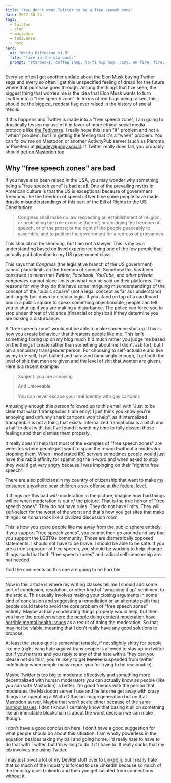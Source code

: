 ```yaml
---
title: "You don't want Twitter to be a free speech zone"
date: 2022-10-24
tags:
  - twitter
  - elon
  - mastodon
  - fediverse
  - noxp
hero:
  ai: "Waifu Diffusion v1.3"
  file: "fire-in-the-starbucks"
  prompt: "starbucks, coffee shop, lo-fi hip hop, cozy, on fire, fire, burning, fire everywhere, absurd res"
---
```


Every so often I get another update about the Elon Musk buying Twitter saga and
every so often I get this unspecified feeling of dread for the future where that
purchase goes through. Among the things that I've seen, the biggest thing that
worries me is the idea that Elon Musk wants to turn Twitter into a "free speech
zone". In terms of red flags being raised, this should be the biggest, reddest
flag ever raised in the history of social media.

If this happens and Twitter is made into a "free speech zone", I am going to
drastically lessen my use of it in favor of more ethical social media protocols
like [the Fediverse](https://fediverse.party/). I really hope this is an "if"
problem and not a "when" problem, but I'm getting the feeling that it's a "when"
problem. You can follow me on Mastodon or another ActivityPub server (such as
Pleroma or Pixelfed) at [@cadey@pony.social](https://pony.social/@cadey). If
Twitter really does fall, you probably should [get on Mastodon
too](https://instances.social/list).

## Why "free speech zones" are bad

If you have also been raised in the USA, you may wonder why something being a
"free speech zone" is bad at all. One of the prevailing myths in American
culture is that the US is exceptional because of government freedoms like the
freedom of speech. Over time some people have made drastic misunderstandings of
this part of the Bill of Rights to the US Constitution:

> Congress shall make no law respecting an establishment of religion, or
> prohibiting the free exercise thereof; or abridging the freedom of speech, or
> of the press; or the right of the people peaceably to assemble, and to
> petition the government for a redress of grievances.

<XeblogConv name="Cadey" mood="coffee">
  This should not be shocking, but I am not a lawyer. This is my own
  understanding based on lived experience being one of the few people that
  actually paid attention to my US government class.
</XeblogConv>

This says that _Congress_ (the legislative branch of the US government) cannot
place limits on the freedom of speech. Somehow this has been construed to mean
that _Twitter_, _Facebook_, _YouTube_, and _other private companies_ cannot
place limits on what can be said on their platforms. The reasons for why they do
this have some intriguing misunderstandings of the concept of the "public
square" (not a legal concept as far as I understand) and largely boil down to
circular logic. If you stand on top of a cardboard box in a public square to
speak something objectionable, people can tell you to shut up if you are making
a disturbance. The police can force you to stop under threat of violence
(financial or physical) if they determine you are making a disturbance.

A "free speech zone" would not be able to make someone shut up. This is how you
create behaviour that threatens people like me. This isn't something I bring up
on my blog much (I'd much rather you judge me based on the things I create
rather than something about me I didn't ask for), but I am a nonbinary
transgender person. For choosing to self-actualize and live as my true self, I
get bullied and harassed (amusingly enough, I get both the level of shit that
men are given and the level of shit that women are given). Here is a recent
example:

> Subject: you are annoying
>
> And unloveable
>
> You can never escape your real identity with gay cartoons

<XeblogConv name="Cadey" mood="coffee">
  Amusingly enough this person followed up to this email with "Just to be clear
  that wasn't transphobic (I am enby) I just think you know you're annoying and
  unfunny shark cartoons won't help", as if internalized transphobia is not a
  thing that exists. Internalized transphobia is a bitch and a half to deal
  with, but I've found it worth my time to fully dissect those feelings and then
  dismiss them properly.
</XeblogConv>

It really doesn't help that most of the examples of "free speech zones" are
websites where people just want to spam the n-word without a moderator stopping
them. When I moderated IRC servers sometimes people would just have this rabid
affinity for spamming the n-word and when asked to stop they would get very
angry because I was impinging on their "right to free speech".

There are also politicians in my country of citizenship that want to make [my
existence anywhere near children a sex offense at the federal
level](https://mikejohnson.house.gov/uploadedfiles/johnla_083_xml.pdf).

If things are this bad _with_ moderation in the picture, imagine how bad things
will be when moderation is _out of_ the picture. That is the true horror of
"free speech zones". They do not have rules. They do not have limits. They will
self-select for the worst of the worst and that's how you get sites that make
things like 4chan look like a civilized discussion room.

This is how you scare people like me away from the public sphere entirely. If
you support "free speech zones", you cannot then go around and say that you
support the LGBTQ+ community. Those are diametrically opposed statements. I
should not have to be brave. I should be able to be safe. If you are a _true_
supporter of free speech, you should be working to help change things such that
both "free speech zones" and radical self-censorship are not needed.

<XeblogConv name="Cadey" mood="coffee">
  God the comments on this one are going to be horrible.
</XeblogConv>

---

Now in this article is where my writing classes tell me I should add some sort
of conclusion, resolution, or other kind of "wrapping it up" sentiment to the
article. This usually involves making your closing arguments in some kind of
conclusion and suggesting a remediation or an alternate path that people could
take to avoid the core problem of "free speech zones" entirely. Maybe actually
moderating things properly would help, but then you have [the problem where the
people doing content moderation have horrible mental health
issues](https://www.theverge.com/interface/2020/5/13/21255994/facebook-content-moderator-lawsuit-settlement-mental-health-issues)
as a result of doing the moderation. So that may not be viable, meaning that I
don't really have any good solutions to propose.

At least the status quo is somewhat tenable, if not slightly shitty for people
like me (right-wing hate against trans people is allowed to stay up on twitter
but if you're trans and you reply to any of that hate with a "hey can you please
not do this", you're likely to get ~~banned~~ suspended from twitter
indefinitely when people mass-report you for trying to be reasonable).

Maybe Twitter is too big to moderate effectively and something more
decentralized with human moderators you can actually know as people (like you can
with Mastodon) is better. I'm good friends with the person that moderates the
Mastodon server I use and he lets me get away with crazy things like operating a
Waifu Diffusion image generation bot on that Mastodon server. Maybe that won't
scale either because of [the same burnout
issues](https://ashfurrow.com/blog/mastodon-technology-shutdown/). I don't know.
I certainly know that basing it all on something like an immutable blockchain is
about the worst decision we can make though.

I don't have a good conclusion here. I don't have a good suggestion for what
people should do about this situation. I am wholly powerless in the equation
besides taking my ball and going home. I'd really hate to have to do that with
Twitter, but I'm willing to do it if I have to. It really sucks that my job
involves me using Twitter.

I may just pivot a lot of my DevRel stuff over to
[LinkedIn](https://www.linkedin.com/in/xe-iaso-87a883254/), but I really hate
that so much of the industry is forced to use LinkedIn because so much of the
industry uses LinkedIn and then you get isolated from connections without it.
